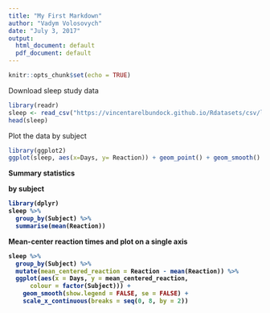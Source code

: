 ```yaml
---
title: "My First Markdown"
author: "Vadym Volosovych"
date: "July 3, 2017"
output:
  html_document: default
  pdf_document: default
---
```


```r
knitr::opts_chunk$set(echo = TRUE)
```

Download sleep study data 
```r
library(readr)
sleep <- read_csv("https://vincentarelbundock.github.io/Rdatasets/csv/lme4/sleepstudy.csv") #no spaces
head(sleep)
```

Plot the data by subject
```r
library(ggplot2)
ggplot(sleep, aes(x=Days, y= Reaction)) + geom_point() + geom_smooth() + scale_x_continuous(breaks = seq(0,8,by=2)) + facet_wrap(~Subject)
```

<b>Summary statistics</p> by subject

```r
library(dplyr)
sleep %>%
  group_by(Subject) %>%
  summarise(mean(Reaction))
```
Mean-center reaction times and plot on a single axis

```r
sleep %>%
  group_by(Subject) %>%
  mutate(mean_centered_reaction = Reaction - mean(Reaction)) %>%
  ggplot(aes(x = Days, y = mean_centered_reaction,
      colour = factor(Subject))) + 
    geom_smooth(show.legend = FALSE, se = FALSE) +
    scale_x_continuous(breaks = seq(0, 8, by = 2))
```

